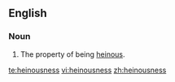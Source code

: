 ==English==
===Noun===
{{en-noun|-}}

# The property of being [[heinous]].

[[te:heinousness]]
[[vi:heinousness]]
[[zh:heinousness]]